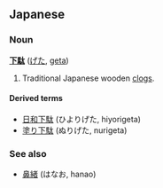 ==Japanese==
===Noun===
'''[[下]][[駄]]''' ([[げた]], [[geta]])

# Traditional Japanese wooden [[clog]]s.

====Derived terms====
*[[日和下駄]] (ひよりげた, hiyorigeta)
*[[塗り下駄]] (ぬりげた, nurigeta)

===See also===
*[[鼻緒]] (はなお, hanao)